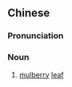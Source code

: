 {{also|桑叶}}
==Chinese==
{{zh-forms|s=桑叶}}

===Pronunciation===
{{zh-pron
|m=sāngyè
|c=song1 jip6
|mn=qz:song-hio̍h/tw,xm,zz:sng-hio̍h
|cat=n
}}

===Noun===
{{zh-noun}}

# [[mulberry]] [[leaf]]